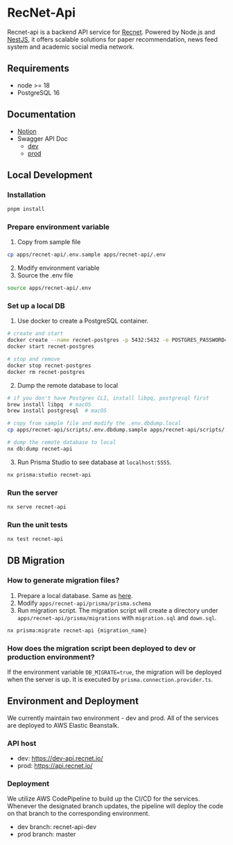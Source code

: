 # RecNet-Api

Recnet-api is a backend API service for [Recnet](https://www.recnet.io/). Powered by Node.js and [NestJS](https://nestjs.com/), it offers scalable solutions for paper recommendation, news feed system and academic social media network.

## Requirements

- node >= 18
- PostgreSQL 16

## Documentation

- [Notion](https://www.notion.so/RecNet-f8440e23b4e54af4a9636e84ed101815)
- Swagger API Doc
  - [dev](https://dev-api.recnet.io/api)
  - [prod](https://api.recnet.io/api)

## Local Development

### Installation

```bash
pnpm install
```

### Prepare environment variable

1. Copy from sample file

```bash
cp apps/recnet-api/.env.sample apps/recnet-api/.env
```

2. Modify environment variable
3. Source the .env file

```bash
source apps/recnet-api/.env
```

### Set up a local DB

1. Use docker to create a PostgreSQL container.

```bash
# create and start
docker create --name recnet-postgres -p 5432:5432 -e POSTGRES_PASSWORD=admin postgres:16.2
docker start recnet-postgres

# stop and remove
docker stop recnet-postgres
docker rm recnet-postgres
```

2. Dump the remote database to local

```bash
# if you don't have Postgres CLI, install libpq, postgresql first
brew install libpq  # macOS
brew install postgresql  # macOS

# copy from sample file and modify the .env.dbdump.local
cp apps/recnet-api/scripts/.env.dbdump.sample apps/recnet-api/scripts/.env.dbdump.local

# dump the remote database to local
nx db:dump recnet-api
```

3. Run Prisma Studio to see database at `localhost:5555`.

```bash
nx prisma:studio recnet-api
```

### Run the server

```bash
nx serve recnet-api
```

### Run the unit tests

```bash
nx test recnet-api
```

## DB Migration

### How to generate migration files?

1. Prepare a local database. Same as [here](#set-up-a-local-db).
2. Modify `apps/recnet-api/prisma/prisma.schema`
3. Run migration script. The migration script will create a directory under `apps/recnet-api/prisma/migrations` with `migration.sql` and `down.sql`.

```bash
nx prisma:migrate recnet-api {migration_name}
```

### How does the migration script been deployed to dev or production environment?

If the environment variable `DB_MIGRATE=true`, the migration will be deployed when the server is up. It is executed by `prisma.connection.provider.ts`.

## Environment and Deployment

We currently maintain two environment - dev and prod. All of the services are deployed to AWS Elastic Beanstalk.

### API host

- dev: https://dev-api.recnet.io/
- prod: https://api.recnet.io/

### Deployment

We utilize AWS CodePipeline to build up the CI/CD for the services. Whenever the designated branch updates, the pipeline will deploy the code on that branch to the corresponding environment.

- dev branch: recnet-api-dev
- prod branch: master
